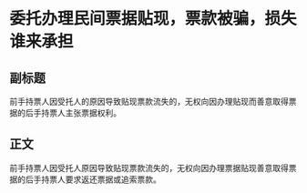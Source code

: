 # 委托办理民间票据贴现，票款被骗，损失谁来承担
## 副标题
前手持票人因受托人的原因导致贴现票款流失的，无权向因办理贴现而善意取得票据的后手持票人主张票据权利。
## 正文
前手持票人因受托人原因导致贴现票款流失的，无权向因办理票据贴现善意取得票据的后手持票人要求返还票据或追索票款。